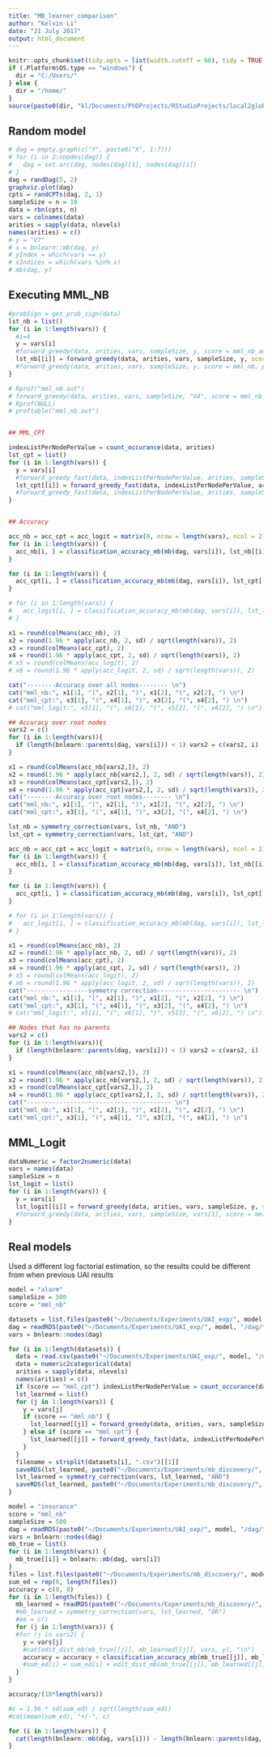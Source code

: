 ```yaml
---
title: "MB_learner_comparison"
author: "Kelvin Li"
date: "21 July 2017"
output: html_document
---
```


```r
knitr::opts_chunk$set(tidy.opts = list(width.cutoff = 60), tidy = TRUE, echo = F, eval = T)
if (.Platform$OS.type == "windows") {
  dir = "C:/Users/"
} else {
  dir = "/home/"
}
source(paste0(dir, "kl/Documents/PhDProjects/RStudioProjects/local2global/scripts/load_libraries.R"))
```

## Random model
```r
# dag = empty.graph(c("Y", paste0("X", 1:7)))
# for (i in 2:nnodes(dag)) {
#   dag = set.arc(dag, nodes(dag)[1], nodes(dag)[i])
# }
dag = randDag(5, 2)
graphviz.plot(dag)
cpts = randCPTs(dag, 2, 1)
sampleSize = n = 10
data = rbn(cpts, n)
vars = colnames(data)
arities = sapply(data, nlevels)
names(arities) = c()
# y = "V7"
# x = bnlearn::mb(dag, y)
# yIndex = which(vars == y)
# xIndices = which(vars %in% x)
# mb(dag, y)
```

## Executing MML_NB
```r
#probSign = get_prob_sign(data)
lst_nb = list() 
for (i in 1:length(vars)) {
  #i=4
  y = vars[i]
  #forward_greedy(data, arities, vars, sampleSize, y, score = mml_nb_adaptive, debug = T)
  lst_nb[[i]] = forward_greedy(data, arities, vars, sampleSize, y, score = mml_nb_adaptive, debug = F)
  #forward_greedy(data, arities, vars, sampleSize, y, score = mml_nb, probSign = probSign, debug = T)
}

# Rprof("mml_nb.out")
# forward_greedy(data, arities, vars, sampleSize, "V4", score = mml_nb_adaptive, debug = F)
# Rprof(NULL)
# proftable("mml_nb.out")


## MML_CPT

indexListPerNodePerValue = count_occurance(data, arities)
lst_cpt = list()
for (i in 1:length(vars)) {
  y = vars[i]
  #forward_greedy_fast(data, indexListPerNodePerValue, arities, sampleSize, y, base = exp(1), debug =T)
  lst_cpt[[i]] = forward_greedy_fast(data, indexListPerNodePerValue, arities, sampleSize, y, base = exp(1), debug = F)
  #forward_greedy_fast(data, indexListPerNodePerValue, arities, sampleSize, vars[1], base = exp(1), debug = T)
}


## Accuracy

acc_nb = acc_cpt = acc_logit = matrix(0, nrow = length(vars), ncol = 2)
for (i in 1:length(vars)) {
  acc_nb[i, ] = classification_accuracy_mb(mb(dag, vars[i]), lst_nb[[i]], vars, vars[i])
}

for (i in 1:length(vars)) {
  acc_cpt[i, ] = classification_accuracy_mb(mb(dag, vars[i]), lst_cpt[[i]], vars, vars[i])  
}

# for (i in 1:length(vars)) {
#   acc_logit[i, ] = classification_accuracy_mb(mb(dag, vars[i]), lst_logit[[i]], vars, vars[i])  
# }

x1 = round(colMeans(acc_nb), 2)
x2 = round(1.96 * apply(acc_nb, 2, sd) / sqrt(length(vars)), 2)
x3 = round(colMeans(acc_cpt), 2)
x4 = round(1.96 * apply(acc_cpt, 2, sd) / sqrt(length(vars)), 2)
# x5 = round(colMeans(acc_logit), 2)
# x6 = round(1.96 * apply(acc_logit, 2, sd) / sqrt(length(vars)), 2)

cat("--------Accuracy over all nodes-------- \n")
cat("mml_nb:", x1[1], "(", x2[1], ")", x1[2], "(", x2[2], ") \n")
cat("mml_cpt:", x3[1], "(", x4[1], ")", x3[2], "(", x4[2], ") \n")
# cat("mml_logit:", x5[1], "(", x6[1], ")", x5[2], "(", x6[2], ") \n")

## Accuracy over root nodes
vars2 = c()
for (i in 1:length(vars)){
  if (length(bnlearn::parents(dag, vars[i])) < 1) vars2 = c(vars2, i)
}

x1 = round(colMeans(acc_nb[vars2,]), 2)
x2 = round(1.96 * apply(acc_nb[vars2,], 2, sd) / sqrt(length(vars)), 2)
x3 = round(colMeans(acc_cpt[vars2,]), 2)
x4 = round(1.96 * apply(acc_cpt[vars2,], 2, sd) / sqrt(length(vars)), 2)
cat("--------Accuracy over root nodes-------- \n")
cat("mml_nb:", x1[1], "(", x2[1], ")", x1[2], "(", x2[2], ") \n")
cat("mml_cpt:", x3[1], "(", x4[1], ")", x3[2], "(", x4[2], ") \n")

lst_nb = symmetry_correction(vars, lst_nb, "AND")
lst_cpt = symmetry_correction(vars, lst_cpt, "AND")

acc_nb = acc_cpt = acc_logit = matrix(0, nrow = length(vars), ncol = 2)
for (i in 1:length(vars)) {
  acc_nb[i, ] = classification_accuracy_mb(mb(dag, vars[i]), lst_nb[[i]], vars, vars[i])
}

for (i in 1:length(vars)) {
  acc_cpt[i, ] = classification_accuracy_mb(mb(dag, vars[i]), lst_cpt[[i]], vars, vars[i])  
}

# for (i in 1:length(vars)) {
#   acc_logit[i, ] = classification_accuracy_mb(mb(dag, vars[i]), lst_logit[[i]], vars, vars[i])  
# }

x1 = round(colMeans(acc_nb), 2)
x2 = round(1.96 * apply(acc_nb, 2, sd) / sqrt(length(vars)), 2)
x3 = round(colMeans(acc_cpt), 2)
x4 = round(1.96 * apply(acc_cpt, 2, sd) / sqrt(length(vars)), 2)
# x5 = round(colMeans(acc_logit), 2)
# x6 = round(1.96 * apply(acc_logit, 2, sd) / sqrt(length(vars)), 2)
cat("-----------------symmetry correction----------------------- \n")
cat("mml_nb:", x1[1], "(", x2[1], ")", x1[2], "(", x2[2], ") \n")
cat("mml_cpt:", x3[1], "(", x4[1], ")", x3[2], "(", x4[2], ") \n")
# cat("mml_logit:", x5[1], "(", x6[1], ")", x5[2], "(", x6[2], ") \n")

## Nodes that has no parents
vars2 = c()
for (i in 1:length(vars)){
  if (length(bnlearn::parents(dag, vars[i])) < 1) vars2 = c(vars2, i)
}

x1 = round(colMeans(acc_nb[vars2,]), 2)
x2 = round(1.96 * apply(acc_nb[vars2,], 2, sd) / sqrt(length(vars)), 2)
x3 = round(colMeans(acc_cpt[vars2,]), 2)
x4 = round(1.96 * apply(acc_cpt[vars2,], 2, sd) / sqrt(length(vars)), 2)
cat("---------------------------------------- \n")
cat("mml_nb:", x1[1], "(", x2[1], ")", x1[2], "(", x2[2], ") \n")
cat("mml_cpt:", x3[1], "(", x4[1], ")", x3[2], "(", x4[2], ") \n")
```

## MML_Logit

```r
dataNumeric = factor2numeric(data)
vars = names(data)
sampleSize = n
lst_logit = list()
for (i in 1:length(vars)) {
  y = vars[i]
  lst_logit[[i]] = forward_greedy(data, arities, vars, sampleSize, y, score = mml_logit, dataNumeric = dataNumeric, debug = F)
  #forward_greedy(data, arities, vars, sampleSize, vars[1], score = mml_logit, dataNumeric = dataNumeric, debug = T)
}
```


## Real models
Used a different log factorial estimation, so the results could be different from when previous UAI results
```r
model = "alarm"
sampleSize = 500
score = "mml_nb"
```

```r
datasets = list.files(paste0("~/Documents/Experiments/UAI_exp/", model, "/data_csv/", sampleSize, "/"))
dag = readRDS(paste0("~/Documents/Experiments/UAI_exp/", model, "/dag/", model, ".rds"))
vars = bnlearn::nodes(dag)
```

```r
for (i in 1:length(datasets)) {
  data = read.csv(paste0("~/Documents/Experiments/UAI_exp/", model, "/data_csv/", sampleSize, "/", datasets[i]))  
  data = numeric2categorical(data)
  arities = sapply(data, nlevels)
  names(arities) = c()
  if (score == "mml_cpt") indexListPerNodePerValue = count_occurance(data, arities)
  lst_learned = list() 
  for (j in 1:length(vars)) {
    y = vars[j]
    if (score == "mml_nb") {
      lst_learned[[j]] = forward_greedy(data, arities, vars, sampleSize, y, score = mml_nb_adaptive)
    } else if (score == "mml_cpt") {
      lst_learned[[j]] = forward_greedy_fast(data, indexListPerNodePerValue, arities, sampleSize, y, base = exp(1))
    }
  }
  filename = strsplit(datasets[i], ".csv")[[1]]
  saveRDS(lst_learned, paste0("~/Documents/Experiments/mb_discovery/", model, "/", score, "/", sampleSize, "/without_symmetry/", filename, ".rds"))
  lst_learned = symmetry_correction(vars, lst_learned, "AND")
  saveRDS(lst_learned, paste0("~/Documents/Experiments/mb_discovery/", model, "/", score, "/", sampleSize, "/with_symmetry/", filename, ".rds"))
}
```

```r
model = "insurance"
score = "mml_nb"
sampleSize = 500
dag = readRDS(paste0("~/Documents/Experiments/UAI_exp/", model, "/dag/", model, ".rds"))
vars = bnlearn::nodes(dag)
mb_true = list()
for (i in 1:length(vars)) {
  mb_true[[i]] = bnlearn::mb(dag, vars[i])
}
files = list.files(paste0("~/Documents/Experiments/mb_discovery/", model, "/", score, "/", sampleSize, "/without_symmetry/"))
sum_ed = rep(0, length(files))
accuracy = c(0, 0)
for (i in 1:length(files)) {
  mb_learned = readRDS(paste0("~/Documents/Experiments/mb_discovery/", model, "/", score, "/", sampleSize, "/without_symmetry/", files[i]))
  #mb_learned = symmetry_correction(vars, lst_learned, "OR")
  #ee = c()
  for (j in 1:length(vars)) {
  #for (j in vars2) {
    y = vars[j]
    #cat(edit_dist_mb(mb_true[[j]], mb_learned[[j]], vars, y), "\n")
    accuracy = accuracy + classification_accuracy_mb(mb_true[[j]], mb_learned[[j]], vars, y)
    #sum_ed[i] = sum_ed[i] + edit_dist_mb(mb_true[[j]], mb_learned[[j]], vars, y)
  }
}

accuracy/(10*length(vars))

#c = 1.96 * sd(sum_ed) / sqrt(length(sum_ed))
#cat(mean(sum_ed), "+/-", c)
```

```r
for (i in 1:length(vars)) {
  cat(length(bnlearn::mb(dag, vars[i])) - length(bnlearn::parents(dag, vars[i])) - length(bnlearn::children(dag, vars[[i]])), "\n")
}
```






